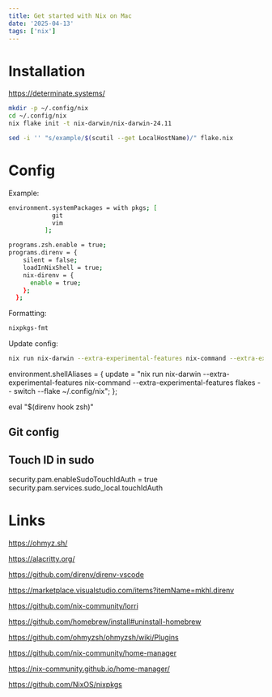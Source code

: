 ```yaml
---
title: Get started with Nix on Mac
date: '2025-04-13'
tags: ['nix']
---
```


# Installation

https://determinate.systems/

```sh
mkdir -p ~/.config/nix
cd ~/.config/nix
nix flake init -t nix-darwin/nix-darwin-24.11

sed -i '' "s/example/$(scutil --get LocalHostName)/" flake.nix
```

# Config

Example:

```sh
environment.systemPackages = with pkgs; [
            git
            vim
          ];

programs.zsh.enable = true;
programs.direnv = {
    silent = false;
    loadInNixShell = true;
    nix-direnv = {
      enable = true;
    };
  };
```

Formatting:

```sh
nixpkgs-fmt
```

Update config:

```sh
nix run nix-darwin --extra-experimental-features nix-command --extra-experimental-features flakes -- switch --flake ~/.config/nix
```

environment.shellAliases = {
update = "nix run nix-darwin --extra-experimental-features nix-command --extra-experimental-features flakes -- switch --flake ~/.config/nix";
};

eval "$(direnv hook zsh)"

## Git config

## Touch ID in sudo

security.pam.enableSudoTouchIdAuth = true
security.pam.services.sudo_local.touchIdAuth

# Links

https://ohmyz.sh/

https://alacritty.org/

https://github.com/direnv/direnv-vscode

https://marketplace.visualstudio.com/items?itemName=mkhl.direnv

https://github.com/nix-community/lorri

https://github.com/homebrew/install#uninstall-homebrew

https://github.com/ohmyzsh/ohmyzsh/wiki/Plugins

https://github.com/nix-community/home-manager

https://nix-community.github.io/home-manager/

https://github.com/NixOS/nixpkgs
